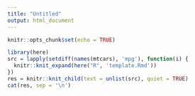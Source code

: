 ```yaml
---
title: "Untitled"
output: html_document
---
```


```r
knitr::opts_chunk$set(echo = TRUE)
```

```r
library(here)
src = lapply(setdiff(names(mtcars), 'mpg'), function(i) {
  knitr::knit_expand(here("R", 'template.Rmd'))
})
res = knitr::knit_child(text = unlist(src), quiet = TRUE)
cat(res, sep = '\n')
```
